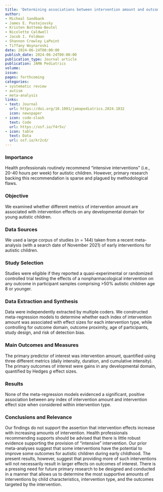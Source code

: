 ```yaml
---
title: 'Determining associations between intervention amount and outcomes for young autistic children: A systematic review and meta-analysis'
author:
- Micheal Sandbank
- James E. Pustejovsky
- Kristen Bottema-Beutel
- Nicolette Caldwell
- Jacob I. Feldman
- Shannon Crowley LaPoint
- Tiffany Woynaroski
date: 2024-06-24T00:00:00
publish_date: 2024-06-24T00:00:00
publication_type: Journal article
publication: JAMA Pediatrics
volume: 
issue: 
pages: forthcoming
categories:
- systematic review
- autism
- meta-analysis
links:
- text: Journal
  url: https://doi.org/10.1001/jamapediatrics.2024.1832
  icon: newspaper
- icon: code-slash
  text: Code
  url: https://osf.io/f4r5v/
- icon: table
  text: Data
  url: osf.io/kr2cd/
---
```


### Importance

Health professionals routinely recommend "intensive interventions" (i.e., 20-40 hours per week) for autistic children. However, primary research backing this recommendation is sparse and plagued by methodological flaws. 

### Objective

We examined whether different metrics of intervention amount are associated with intervention effects on any developmental domain for young autistic children.

### Data Sources

We used a large corpus of studies $(n = 144)$ taken from a recent meta-analysis (with a search date of November 2021) of early interventions for autistic children. 

### Study Selection

Studies were eligible if they reported a quasi-experimental or randomized controlled trial testing the effects of a nonpharmacological intervention on any outcome in participant samples comprising >50% autistic children age 8 or younger. 

### Data Extraction and Synthesis

Data were independently extracted by multiple coders. We constructed meta-regression models to determine whether each index of intervention amount was associated with effect sizes for each intervention type, while controlling for outcome domain, outcome proximity, age of participants, study design, and risk of detection bias. 

### Main Outcomes and Measures

The primary predictor of interest was intervention amount, quantified using three different metrics (daily intensity, duration, and cumulative intensity). The primary outcomes of interest were gains in any developmental domain, quantified by Hedges $g$ effect sizes.

### Results

None of the meta-regression models evidenced a significant, positive association between any index of intervention amount and intervention effect size when considered within intervention type. 

### Conclusions and Relevance

Our findings do not support the assertion that intervention effects increase with increasing amounts of intervention. Health professionals recommending supports should be advised that there is little robust evidence supporting the provision of "intensive" intervention. Our prior meta-analyses suggest that some interventions have the potential to improve some outcomes for autistic children during early childhood. The present results, however, suggest that providing more of such interventions will not necessarily result in larger effects on outcomes of interest. There is a pressing need for future primary research to be designed and conducted in a manner that allows us to determine the most supportive amounts of interventions by child characteristics, intervention type, and the outcomes targeted by the intervention. 
